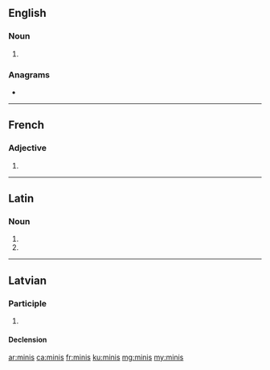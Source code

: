 {{also|-minis}}
==English==

===Noun===
{{head|en|noun plural form}}

# {{plural of|mini|lang=en}}

===Anagrams===
* {{l|en|imins}}

----

==French==

===Adjective===
{{fr-adj-form}}

# {{masculine plural of|mini|lang=fr}}

----

==Latin==

===Noun===
{{la-noun-form|minīs}}

# {{inflection of|mina||dat|p|lang=la}}
# {{inflection of|mina||abl|p|lang=la}}

----

==Latvian==

===Participle===
{{lv-part|min|is}}

# {{lv-participle of|mīt|pst|act}}

====Declension====
{{lv-decl-part|min|is|extrawidth=-100}}

[[ar:minis]]
[[ca:minis]]
[[fr:minis]]
[[ku:minis]]
[[mg:minis]]
[[my:minis]]